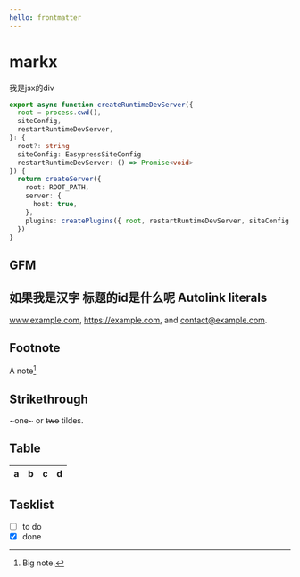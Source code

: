 ```yaml
---
hello: frontmatter
---
```


# markx


<Counter />

<div style={{ background: 'red' }}>我是jsx的div</div>

```ts
export async function createRuntimeDevServer({
  root = process.cwd(),
  siteConfig,
  restartRuntimeDevServer,
}: {
  root?: string
  siteConfig: EasypressSiteConfig
  restartRuntimeDevServer: () => Promise<void>
}) {
  return createServer({
    root: ROOT_PATH,
    server: {
      host: true,
    },
    plugins: createPlugins({ root, restartRuntimeDevServer, siteConfig }),
  })
}
```

## GFM

## 如果我是汉字 标题的id是什么呢 Autolink literals

www.example.com, https://example.com, and contact@example.com.

## Footnote

A note[^1]

[^1]: Big note.

## Strikethrough

~one~ or ~~two~~ tildes.

## Table

| a   | b   |   c |  d  |
| --- | :-- | --: | :-: |

## Tasklist

- [ ] to do
- [x] done
